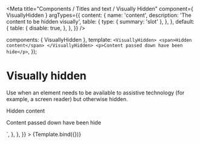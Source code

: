 

<Meta
  title="Components / Titles and text / Visually Hidden"
  component={ VisuallyHidden }
  argTypes={{
    content: {
      name: 'content',
      description: 'The content to be hidden visually',
      table: {
        type: {
          summary: 'slot'
        },
      },
    },
    default: {
      table: {
        disable: true,
      },
    },
  }}
/>

  components: { VisuallyHidden },
  template: `
    <VisuallyHidden>
      <span>Hidden content</span>
    </VisuallyHidden>
    <p>Content passed down have been hide</p>
  `,
});

# Visually hidden

Use when an element needs to be available to assistive technology (for example, a screen reader) but otherwise hidden.

<Canvas>
  <Story
    name="Visually Hidden"
    parameters={{
      docs: {
        source: {
          code: dedent`
            <VisuallyHidden>
              <span>Hidden content</span>
            </VisuallyHidden>
            <p>Content passed down have been hide</p>
          `,
        },
      },
    }}
  >
    {Template.bind({})}
  </Story>
</Canvas>

<ArgsTable story="Visually Hidden" />
